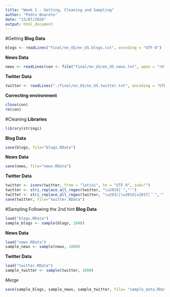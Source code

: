 ```yaml
---
title: "Week 1 - Getting, Cleaning and Sampling"
author: "Pedro Boareto"
date: "23/07/2020"
output: html_document
---
```

#Getting
**Blog Data**
```r
blogs <- readLines("final/en_US/en_US.blogs.txt", encoding = "UTF-8")
```
**News Data**
```r
news <- readLines(con <- file("final/en_US/en_US.news.txt", open = "rb"), encoding = "UTF-8")
```
**Twitter Data**
```r
twitter <- readLines("./final/en_US/en_US.twitter.txt", encoding = "UTF-8")
```
**Correcting environment**
```r
close(con)
rm(con)
```
#Cleaning
**Libraries**
```r
library(stringi)
```
**Blog Data**
```r
save(blogs, file="blogs.RData")
```
**News Data**
```r
save(news, file="news.RData")
```
**Twitter Data**
```r
twitter <- iconv(twitter, from = "latin1", to = "UTF-8", sub="")
twitter <- stri_replace_all_regex(twitter, "\u2019|`","'") 
twitter <- stri_replace_all_regex(twitter, "\u201c|\u201d|u201f|``",'"')
save(twitter, file="twitter.RData")
```

#Sampling
Following the 2nd hint
**Blog Data**
```r
load("blogs.RData")
sample_blogs <- sample(blogs, 1000)
```
**News Data**
```r
load("news.RData")
sample_news <- sample(news, 1000)
```
**Twitter Data**
```r
load("twitter.RData")
sample_twitter <- sample(twitter, 1000)
```
*Merge*
```r
save(sample_blogs, sample_news, sample_twitter, file= "sample_data.RData")
```